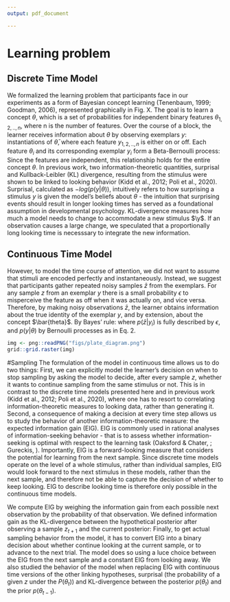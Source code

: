 ```yaml
---
output: pdf_document

---
```

# Learning problem

## Discrete Time Model
We formalized the learning problem that participants face in our experiments as a form of Bayesian concept learning (Tenenbaum, 1999; Goodman, 2006), represented graphically in Fig. X. The goal is to learn a concept $\theta$, which is a set of probabilities for independent binary features $\theta_{1,2,..,n}$, where n is the number of features. Over the course of a block, the learner receives information about $\theta$ by observing exemplars $y$: instantiations of $\bar{\theta}$, where each feature $y_{1,2,..,n}$ is either on or off. Each feature $\theta_i$ and its corresponding exemplar $y_i$ form a Beta-Bernoulli process:
\begin{eqnarray}
p(\theta_i) \sim Beta(\alpha_i,\beta_i) \\
p(y_i|\theta_i) \sim Bernoulli(\theta_i)
\end{eqnarray}
Since the features are independent, this relationship holds for the entire concept $\theta$. In previous work, two information-theoretic quantities, surprisal and Kullback-Leibler (KL) divergence, resulting from the stimulus were shown to be linked to looking behavior (Kidd et al., 2012; Poli et al., 2020). Surprisal, calculated as $-log(p(y|\theta))$, intuitively refers to how surprising a stimulus $y$ is given the model's beliefs about $\theta$ - the intuition that surprising events should result in longer looking times has served as a foundational assumption in developmental psychology. KL-divergence measures how much a model needs to change to accommodate a new stimulus $\y$. If an observation causes a large change, we speculated that a proportionally long looking time is necesssary to integrate the new information. 

## Continuous Time Model

However, to model the time course of attention, we did not want to assume that stimuli are encoded perfectly and instantaneously. Instead, we suggest that participants gather repeated noisy samples $\bar{z}$ from the exemplars. For any sample $z$ from an exemplar $y$ there is a small probability $\epsilon$ to misperceive the feature as off when it was actually on, and vice versa.
Therefore, by making noisy observations $\bar{z}$, the learner obtains information about the true identity of the exemplar $y$, and by extension, about the concept $\bar{theta}$. By Bayes’ rule:
\begin{eqnarray}
P(\theta|\bar{z}) &= p(\bar{z}|y) p(y|\theta) p(\theta) / p(\bar{z})
\end{eqnarray}
where $p(\bar{z}|y_i)$ is fully described by $\epsilon$, and $p(y|\theta)$ by Bernoulli processes as in Eq. 2.

```r
img <- png::readPNG("figs/plate_diagram.png")
grid::grid.raster(img)
```
#Sampling
The formulation of the model in continuous time allows us to do two things: First, we can explicitly model the learner's decision on when to stop sampling by asking the model to decide, after every sample $z$, whether it wants to continue sampling from the same stimulus or not. This is in contrast to the discrete time models presented here and in previous work (Kidd et al., 2012; Poli et al., 2020), where one has to resort to correlating information-theoretic measures to looking data, rather than generating it. Second, a consequence of making a decision at every time step allows us to study the behavior of another information-theoretic measure: the expected information gain (EIG). EIG is commonly used in rational analyses of information-seeking behavior - that is to assess whether information-seeking is optimal with respect to the learning task (Oaksford & Chater, ; Gureckis, ). Importantly, EIG is a forward-looking measure that considers the potential for learning from the next sample. Since discrete time models  operate on the level of a whole stimulus, rather than individual samples, EIG would look forward to the next stimulus in these models, rather than the next sample, and therefore not be able to capture the decision of whether to keep looking. EIG to describe looking time is therefore only possible in the continuous time models.

We compute EIG by weighing the information gain from each possible next observation by the probability of that observation. We defined information gain as the KL-divergence between the hypothetical posterior after observing a sample $z_{t+1}$ and the current posterior:
\begin{eqnarray}
EIG(z_{t+1}) = \sum_{z_{t+1} \in [0,1]} p(z_{t+1}|\theta_t) * KL(\theta_{t+1}, p(\theta_t))
\end{eqnarray}
Finally, to get actual sampling behavior from the model, it has to convert EIG into a binary decision about whether continue looking at the current sample, or to advance to the next trial. The model does so using a luce choice between the EIG from the next sample and a constant EIG from looking away.
\begin{eqnarray}
p(look) = \frac{EIG(z_{t+1})}{EIG(z_{t+1})+EIG(world)}
\end{eqnarray}
We also studied the behavior of the model when replacing EIG with continuous time versions of the other linking hypotheses, surprisal (the probability of a given $z$ under the $P(\theta_t)$) and KL-divergence between the posterior $p(\theta_t)$ and the prior $p(\theta_{t-1})$.